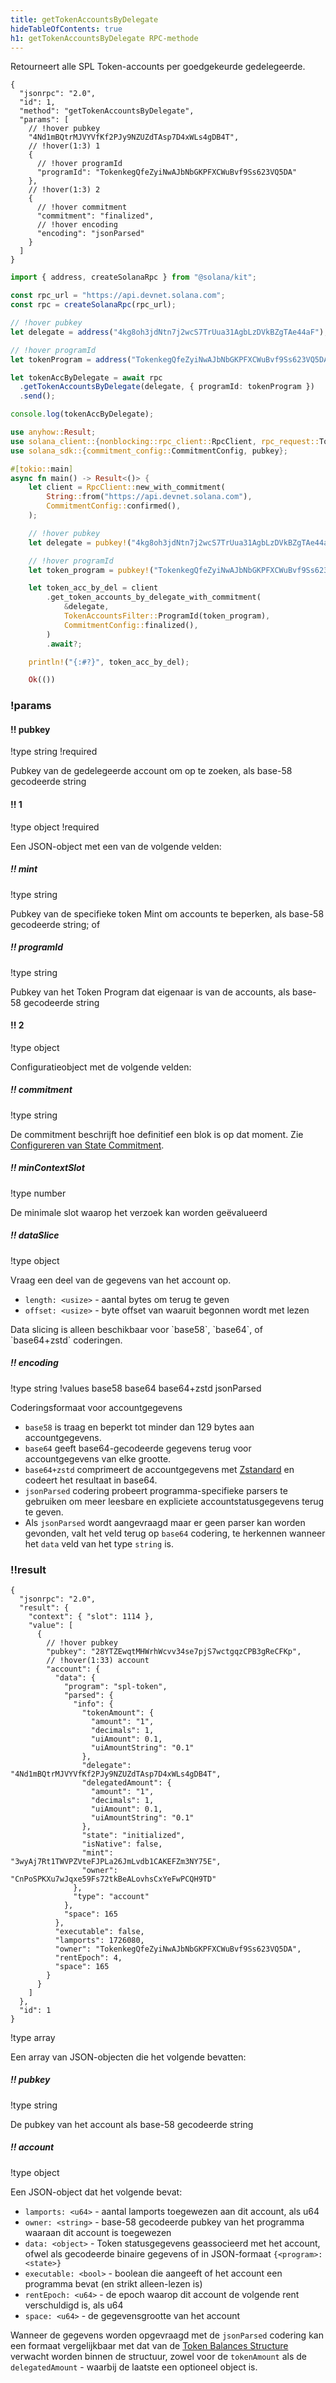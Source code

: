 ```yaml
---
title: getTokenAccountsByDelegate
hideTableOfContents: true
h1: getTokenAccountsByDelegate RPC-methode
---
```


Retourneert alle SPL Token-accounts per goedgekeurde gedelegeerde.

<APIMethod>

```jsonc !!request curl
{
  "jsonrpc": "2.0",
  "id": 1,
  "method": "getTokenAccountsByDelegate",
  "params": [
    // !hover pubkey
    "4Nd1mBQtrMJVYVfKf2PJy9NZUZdTAsp7D4xWLs4gDB4T",
    // !hover(1:3) 1
    {
      // !hover programId
      "programId": "TokenkegQfeZyiNwAJbNbGKPFXCWuBvf9Ss623VQ5DA"
    },
    // !hover(1:3) 2
    {
      // !hover commitment
      "commitment": "finalized",
      // !hover encoding
      "encoding": "jsonParsed"
    }
  ]
}
```

```ts !!request title="Kit"
import { address, createSolanaRpc } from "@solana/kit";

const rpc_url = "https://api.devnet.solana.com";
const rpc = createSolanaRpc(rpc_url);

// !hover pubkey
let delegate = address("4kg8oh3jdNtn7j2wcS7TrUua31AgbLzDVkBZgTAe44aF");

// !hover programId
let tokenProgram = address("TokenkegQfeZyiNwAJbNbGKPFXCWuBvf9Ss623VQ5DA");

let tokenAccByDelegate = await rpc
  .getTokenAccountsByDelegate(delegate, { programId: tokenProgram })
  .send();

console.log(tokenAccByDelegate);
```

```rs !!request title="Rust"
use anyhow::Result;
use solana_client::{nonblocking::rpc_client::RpcClient, rpc_request::TokenAccountsFilter};
use solana_sdk::{commitment_config::CommitmentConfig, pubkey};

#[tokio::main]
async fn main() -> Result<()> {
    let client = RpcClient::new_with_commitment(
        String::from("https://api.devnet.solana.com"),
        CommitmentConfig::confirmed(),
    );

    // !hover pubkey
    let delegate = pubkey!("4kg8oh3jdNtn7j2wcS7TrUua31AgbLzDVkBZgTAe44aF");

    // !hover programId
    let token_program = pubkey!("TokenkegQfeZyiNwAJbNbGKPFXCWuBvf9Ss623VQ5DA");

    let token_acc_by_del = client
        .get_token_accounts_by_delegate_with_commitment(
            &delegate,
            TokenAccountsFilter::ProgramId(token_program),
            CommitmentConfig::finalized(),
        )
        .await?;

    println!("{:#?}", token_acc_by_del);

    Ok(())
```

### !params

#### !! pubkey

!type string
!required

Pubkey van de gedelegeerde account om op te zoeken, als base-58 gecodeerde
string

#### !! 1

!type object
!required

Een JSON-object met een van de volgende velden:

##### !! mint

!type string

Pubkey van de specifieke token Mint om accounts te beperken, als base-58
gecodeerde string; of

##### !! programId

!type string

Pubkey van het Token Program dat eigenaar is van de accounts, als base-58
gecodeerde string

#### !! 2

!type object

Configuratieobject met de volgende velden:

##### !! commitment

!type string

De commitment beschrijft hoe definitief een blok is op dat moment. Zie
[Configureren van State Commitment](/docs/rpc#configuring-state-commitment).

##### !! minContextSlot

!type number

De minimale slot waarop het verzoek kan worden geëvalueerd

##### !! dataSlice

!type object

Vraag een deel van de gegevens van het account op.

- `length: <usize>` - aantal bytes om terug te geven
- `offset: <usize>` - byte offset van waaruit begonnen wordt met lezen

<Callout type="info">
  Data slicing is alleen beschikbaar voor `base58`, `base64`, of `base64+zstd`
  coderingen.
</Callout>

##### !! encoding

!type string
!values base58 base64 base64+zstd jsonParsed

Coderingsformaat voor accountgegevens

- `base58` is traag en beperkt tot minder dan 129 bytes aan accountgegevens.
- `base64` geeft base64-gecodeerde gegevens terug voor accountgegevens van elke
  grootte.
- `base64+zstd` comprimeert de accountgegevens met
  [Zstandard](https://facebook.github.io/zstd/) en codeert het resultaat in
  base64.
- `jsonParsed` codering probeert programma-specifieke parsers te gebruiken om
  meer leesbare en expliciete accountstatusgegevens terug te geven.
- Als `jsonParsed` wordt aangevraagd maar er geen parser kan worden gevonden,
  valt het veld terug op `base64` codering, te herkennen wanneer het `data` veld
  van het type `string` is.

### !!result

```jsonc !response
{
  "jsonrpc": "2.0",
  "result": {
    "context": { "slot": 1114 },
    "value": [
      {
        // !hover pubkey
        "pubkey": "28YTZEwqtMHWrhWcvv34se7pjS7wctgqzCPB3gReCFKp",
        // !hover(1:33) account
        "account": {
          "data": {
            "program": "spl-token",
            "parsed": {
              "info": {
                "tokenAmount": {
                  "amount": "1",
                  "decimals": 1,
                  "uiAmount": 0.1,
                  "uiAmountString": "0.1"
                },
                "delegate": "4Nd1mBQtrMJVYVfKf2PJy9NZUZdTAsp7D4xWLs4gDB4T",
                "delegatedAmount": {
                  "amount": "1",
                  "decimals": 1,
                  "uiAmount": 0.1,
                  "uiAmountString": "0.1"
                },
                "state": "initialized",
                "isNative": false,
                "mint": "3wyAj7Rt1TWVPZVteFJPLa26JmLvdb1CAKEFZm3NY75E",
                "owner": "CnPoSPKXu7wJqxe59Fs72tkBeALovhsCxYeFwPCQH9TD"
              },
              "type": "account"
            },
            "space": 165
          },
          "executable": false,
          "lamports": 1726080,
          "owner": "TokenkegQfeZyiNwAJbNbGKPFXCWuBvf9Ss623VQ5DA",
          "rentEpoch": 4,
          "space": 165
        }
      }
    ]
  },
  "id": 1
}
```

!type array

Een array van JSON-objecten die het volgende bevatten:

##### !! pubkey

!type string

De pubkey van het account als base-58 gecodeerde string

##### !! account

!type object

Een JSON-object dat het volgende bevat:

- `lamports: <u64>` - aantal lamports toegewezen aan dit account, als u64
- `owner: <string>` - base-58 gecodeerde pubkey van het programma waaraan dit
  account is toegewezen
- `data: <object>` - Token statusgegevens geassocieerd met het account, ofwel
  als gecodeerde binaire gegevens of in JSON-formaat `{<program>: <state>}`
- `executable: <bool>` - boolean die aangeeft of het account een programma bevat
  (en strikt alleen-lezen is)
- `rentEpoch: <u64>` - de epoch waarop dit account de volgende rent verschuldigd
  is, als u64
- `space: <u64>` - de gegevensgrootte van het account

Wanneer de gegevens worden opgevraagd met de `jsonParsed` codering kan een
formaat vergelijkbaar met dat van de
[Token Balances Structure](/docs/rpc/json-structures#token-balances) verwacht
worden binnen de structuur, zowel voor de `tokenAmount` als de
`delegatedAmount` - waarbij de laatste een optioneel object is.

</APIMethod>
